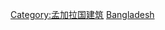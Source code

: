 {{Commonscat|Buildings in Bangladesh}}

[[Category:孟加拉国建筑|Category:孟加拉国建筑]]
[[Category:亚洲各国建筑物|Bangladesh]]